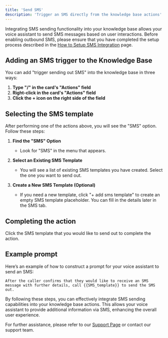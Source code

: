 ```yaml
---
title: 'Send SMS'
description: 'Trigger an SMS directly from the knowledge base actions'
---
```


Integrating SMS sending functionality into your knowledge base allows your voice assistant to send SMS messages based on user interactions. Before enabling outbound SMS, please ensure that you have completed the setup process described in the [How to Setup SMS Integration](/telephony/twilio-how-to-integrate-sms) page.

## Adding an SMS trigger to the Knowledge Base

You can add "trigger sending out SMS" into the knowledge base in three ways:

1. **Type "/" in the card's "Actions" field**
2. **Right-click in the card's "Actions" field**
3. **Click the **+** icon on the right side of the field**

## Selecting the SMS template

After performing one of the actions above, you will see the "SMS" option. Follow these steps:

1. **Find the "SMS" Option**
   - Look for "SMS" in the menu that appears.

2. **Select an Existing SMS Template**
   - You will see a list of existing SMS templates you have created. Select the one you want to send out.

3. **Create a New SMS Template (Optional)**
   - If you need a new template, click "+ add sms template" to create an empty SMS template placeholder. You can fill in the details later in the SMS tab.

## Completing the action

Click the SMS template that you would like to send out to complete the action.

## Example prompt

Here’s an example of how to construct a prompt for your voice assistant to send an SMS:

```plaintext
After the caller confirms that they would like to receive an SMS message with further details, call {{SMS_template}} to send the SMS out.
```

By following these steps, you can effectively integrate SMS sending capabilities into your knowledge base actions. This allows your voice assistant to provide additional information via SMS, enhancing the overall user experience.

For further assistance, please refer to our [Support Page](/troubleshoot/support-guide) or contact our support team.
